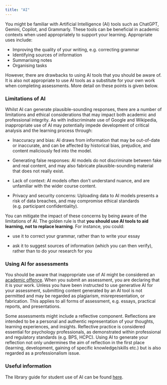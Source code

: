 ```yaml
---
title: "AI"
---
```


You might be familiar with Artificial Intelligence (AI) tools such as ChatGPT, Gemini, Copilot, and Grammarly. These tools can be beneficial in academic contexts when used appropriately to support your learning. Appropriate uses include:

-   Improving the quality of your writing, e.g. correcting grammar
-   Identifying sources of information
-   Summarising notes
-   Organising tasks

However, there are drawbacks to using AI tools that you should be aware of. It is also not appropriate to use AI tools as a substitute for your own work when completing assessments. More detail on these points is given below.

### Limitations of AI

Whilst AI can generate plausible-sounding responses, there are a number of limitations and ethical considerations that may impact both academic and professional integrity. As with indiscriminate use of Google and Wikipedia, inappropriate use of AI may potentially impede development of critical analysis and the learning process through:

-   Inaccuracy and bias: AI draws from information that may be out-of-date or inaccurate, and can be affected by historical bias, prejudice, and content maliciously fed into the model.

-   Generating false responses: AI models do not discriminate between fake and real content, and may also fabricate plausible-sounding material that does not really exist.

-   Lack of context: AI models often don't understand nuance, and are unfamiliar with the wider course content.

-   Privacy and security concerns: Uploading data to AI models presents a risk of data breaches, and may compromise ethical standards (e.g. participant confidentiality).

You can mitigate the impact of these concerns by being aware of the limitations of AI. The golden rule is that **you should use AI tools to aid learning, not to replace learning**. For instance, you could:

-   use it to correct your grammar, rather than to write your essay

-   ask it to suggest sources of information (which you can then verify), rather than to do your research for you

### Using AI for assessments

You should be aware that inappropriate use of AI might be considered an [academic offence](https://plymouthpsychology.github.io/handbooks/academic_dishonesty.html). When you submit an assessment, you are declaring that it is your work. Unless you have been instructed to use generative AI for your assessment, submitting content generated by an AI tool is not permitted and may be regarded as plagiarism, misrepresentation, or fabrication. This applies to all forms of assessment, e.g. essays, practical reports, and presentations.

Some assessments might include a reflective component. Reflections are intended to be a personal and authentic representation of your thoughts, learning experiences, and insights. Reflective practice is considered essential for psychology professionals, as demonstrated within professional and regulatory standards (e.g. BPS, HCPC). Using AI to generate your reflection not only undermines the aim of reflection in the first place (learning, development, gaining of specific knowledge/skills etc.) but is also regarded as a professionalism issue.

### Useful information

The library guide for student use of AI can be found [here](https://plymouth.libguides.com/c.php?g=708948&p=5113535).
